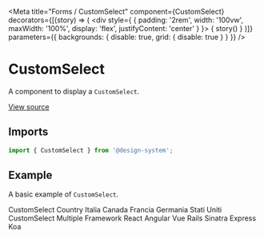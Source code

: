 
<Meta
  title="Forms / CustomSelect"
  component={CustomSelect}
  decorators={[(story) => (
    <div style={ { padding: '2rem', width: '100vw', maxWidth: '100%', display: 'flex', justifyContent: 'center' } }>
      { story() }
    </div>
  )]}
  parameters={{ backgrounds: { disable: true, grid: { disable: true } } }}
/>

# CustomSelect

A component to display a `CustomSelect`.

[View source](https://github.com/actarian/design-system/tree/main/src/@forms/custom-select)

## Imports

```js
import { CustomSelect } from '@design-system';
```

<!--
## Props

<ArgsTable of={CustomSelectProps} />
-->

## Example

A basic example of `CustomSelect`.

<Canvas>
  <Story name="default">
    <div style={{ padding: '4rem', fontSize: '2rem', width: '100%', maxWidth: '500px' }}>
      <Field>
        <Label>CustomSelect</Label>
        <CustomSelect name='country' id='country' defaultValue='Italia' placeholder="select a value.." type="default">
          <CustomSelect.Label>Country</CustomSelect.Label>
          <CustomSelect.Option value="it">Italia</CustomSelect.Option>
          <CustomSelect.Option value="ca">Canada</CustomSelect.Option>
          <CustomSelect.Option value="fr">Francia</CustomSelect.Option>
          <CustomSelect.Option value="de">Germania</CustomSelect.Option>
          <CustomSelect.Option value="us">Stati Uniti</CustomSelect.Option>
        </CustomSelect>
      </Field>
    </div>
  </Story>
  <Story name="multiple">
    <div style={{ padding: '4rem', fontSize: '2rem', width: '100%', maxWidth: '500px' }}>
      <Field>
        <Label>CustomSelect Multiple</Label>
        <CustomSelect placeholder="Frameworks" multiple initialValue={['1', '2']}>
          <CustomSelect.Label>Framework</CustomSelect.Label>
          <CustomSelect.Option value="1">React</CustomSelect.Option>
          <CustomSelect.Option value="2">Angular</CustomSelect.Option>
          <CustomSelect.Option value="3">Vue</CustomSelect.Option>
          <CustomSelect.Divider />
          <CustomSelect.Option value="4">Rails</CustomSelect.Option>
          <CustomSelect.Option value="5">Sinatra</CustomSelect.Option>
          <CustomSelect.Divider />
          <CustomSelect.Option value="6">Express</CustomSelect.Option>
          <CustomSelect.Option value="7">Koa</CustomSelect.Option>
        </CustomSelect>
      </Field>
    </div>
  </Story>
</Canvas>

